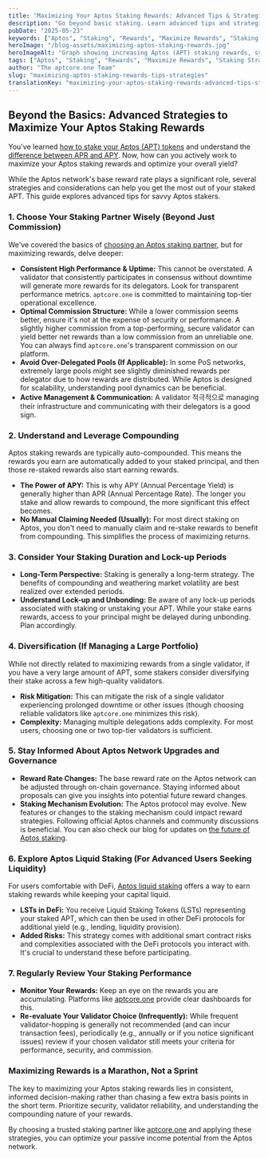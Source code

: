 ```yaml
---
title: "Maximizing Your Aptos Staking Rewards: Advanced Tips & Strategies"
description: "Go beyond basic staking. Learn advanced tips and strategies to maximize your Aptos (APT) staking rewards, optimize your yield, and make informed decisions with your delegated APT."
pubDate: "2025-05-23"
keywords: ["Aptos", "Staking", "Rewards", "Maximize Rewards", "Staking Strategy", "APT", "Crypto Yield", "aptcore.one"]
heroImage: "/blog-assets/maximizing-aptos-staking-rewards.jpg"
heroImageAlt: "Graph showing increasing Aptos (APT) staking rewards, symbolizing optimization and strategy"
tags: ["Aptos", "Staking", "Rewards", "Maximize Rewards", "Staking Strategy", "APT", "Crypto Yield", "aptcore.one"]
author: "The aptcore.one Team"
slug: "maximizing-aptos-staking-rewards-tips-strategies"
translationKey: "maximizing-your-aptos-staking-rewards-advanced-tips-strategies"
---
```


## Beyond the Basics: Advanced Strategies to Maximize Your Aptos Staking Rewards

You've learned [how to stake your Aptos (APT) tokens](/blog/aptos-staking-guide-beginners) and understand the [difference between APR and APY](/blog/aptos-rewards-apr-apy-explained). Now, how can you actively work to maximize your Aptos staking rewards and optimize your overall yield?

While the Aptos network's base reward rate plays a significant role, several strategies and considerations can help you get the most out of your staked APT. This guide explores advanced tips for savvy Aptos stakers.

### 1. Choose Your Staking Partner Wisely (Beyond Just Commission)

We've covered the basics of [choosing an Aptos staking partner](/blog/choosing-aptos-staking-partner), but for maximizing rewards, delve deeper:

* **Consistent High Performance & Uptime:** This cannot be overstated. A validator that consistently participates in consensus without downtime will generate more rewards for its delegators. Look for transparent performance metrics. `aptcore.one` is committed to maintaining top-tier operational excellence.
* **Optimal Commission Structure:** While a lower commission seems better, ensure it's not at the expense of security or performance. A slightly higher commission from a top-performing, secure validator can yield better net rewards than a low commission from an unreliable one. You can always find `aptcore.one`'s transparent commission on our platform.
* **Avoid Over-Delegated Pools (If Applicable):** In some PoS networks, extremely large pools might see slightly diminished rewards per delegator due to how rewards are distributed. While Aptos is designed for scalability, understanding pool dynamics can be beneficial.
* **Active Management & Communication:** A validator 적극적으로 managing their infrastructure and communicating with their delegators is a good sign.

### 2. Understand and Leverage Compounding

Aptos staking rewards are typically auto-compounded. This means the rewards you earn are automatically added to your staked principal, and then those re-staked rewards also start earning rewards.

* **The Power of APY:** This is why APY (Annual Percentage Yield) is generally higher than APR (Annual Percentage Rate). The longer you stake and allow rewards to compound, the more significant this effect becomes.
* **No Manual Claiming Needed (Usually):** For most direct staking on Aptos, you don't need to manually claim and re-stake rewards to benefit from compounding. This simplifies the process of maximizing returns.

### 3. Consider Your Staking Duration and Lock-up Periods

* **Long-Term Perspective:** Staking is generally a long-term strategy. The benefits of compounding and weathering market volatility are best realized over extended periods.
* **Understand Lock-up and Unbonding:** Be aware of any lock-up periods associated with staking or unstaking your APT. While your stake earns rewards, access to your principal might be delayed during unbonding. Plan accordingly.

### 4. Diversification (If Managing a Large Portfolio)

While not directly related to maximizing rewards from a single validator, if you have a very large amount of APT, some stakers consider diversifying their stake across a few high-quality validators.

* **Risk Mitigation:** This can mitigate the risk of a single validator experiencing prolonged downtime or other issues (though choosing reliable validators like `aptcore.one` minimizes this risk).
* **Complexity:** Managing multiple delegations adds complexity. For most users, choosing one or two top-tier validators is sufficient.

### 5. Stay Informed About Aptos Network Upgrades and Governance

* **Reward Rate Changes:** The base reward rate on the Aptos network can be adjusted through on-chain governance. Staying informed about proposals can give you insights into potential future reward changes.
* **Staking Mechanism Evolution:** The Aptos protocol may evolve. New features or changes to the staking mechanism could impact reward strategies. Following official Aptos channels and community discussions is beneficial. You can also check our blog for updates on [the future of Aptos staking](/blog/future-of-aptos-staking-trends-features).

### 6. Explore Aptos Liquid Staking (For Advanced Users Seeking Liquidity)

For users comfortable with DeFi, [Aptos liquid staking](/blog/aptos-liquid-staking-deep-dive) offers a way to earn staking rewards while keeping your capital liquid.

* **LSTs in DeFi:** You receive Liquid Staking Tokens (LSTs) representing your staked APT, which can then be used in other DeFi protocols for additional yield (e.g., lending, liquidity provision).
* **Added Risks:** This strategy comes with additional smart contract risks and complexities associated with the DeFi protocols you interact with. It's crucial to understand these before participating.

### 7. Regularly Review Your Staking Performance

* **Monitor Your Rewards:** Keep an eye on the rewards you are accumulating. Platforms like [aptcore.one](https://aptcore.one) provide clear dashboards for this.
* **Re-evaluate Your Validator Choice (Infrequently):** While frequent validator-hopping is generally not recommended (and can incur transaction fees), periodically (e.g., annually or if you notice significant issues) review if your chosen validator still meets your criteria for performance, security, and commission.

### Maximizing Rewards is a Marathon, Not a Sprint

The key to maximizing your Aptos staking rewards lies in consistent, informed decision-making rather than chasing a few extra basis points in the short term. Prioritize security, validator reliability, and understanding the compounding nature of your rewards.

By choosing a trusted staking partner like [aptcore.one](https://aptcore.one) and applying these strategies, you can optimize your passive income potential from the Aptos network.
